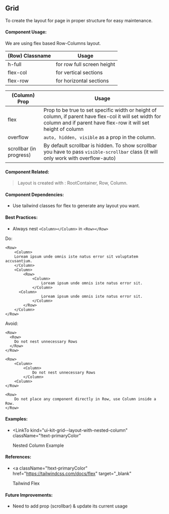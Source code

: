 
<Meta title="UI-Kit/Grid/Overview" />

## **Grid**

To create the layout for page in proper structure for easy maintenance.

#### **Component Usage**:

We are using flex based Row-Columns layout. <br/>

| (Row) Classname | Usage                      |
| --------------- | -------------------------- |
| h-full          | for row full screen height |
| flex-col        | for vertical sections      |
| flex-row        | for horizontal sections    |

| (Column) Prop           | Usage                                                                                                                                                                    |
| ----------------------- | ------------------------------------------------------------------------------------------------------------------------------------------------------------------------ |
| flex                    | Prop to be true to set specific width or height of column, if parent have flex-col it will set width for column and if parent have flex-row it will set height of column |
| overflow                | `auto, hidden, visible` as a prop in the column.                                                                                                                         |
| scrollbar (in progress) | By default scrollbar is hidden. To show scrollbar you have to pass `visible-scrollbar` class (it will only work with overflow-auto)                                      |

#### **Component Related**:

> Layout is created with : RootContainer, Row, Column.

#### **Component Dependencies**:

- Use tailwind classes for flex to generate any layout you want.

#### **Best Practices**:

- Always nest `<Column></Column>` in `<Row></Row>`

Do:

```
<Row>
	<Column>
	Loream ipsum unde omnis iste natus error sit voluptatem accusantium.
	</Column>
	<Column>
		<Row>
			<Column>
				Loream ipsum unde omnis iste natus error sit.
			</Column>
      <Column>
				Loream ipsum unde omnis iste natus error sit.
			</Column>
		</Row>
	</Column>
</Row>
```

Avoid:

```
<Row>
  <Row>
    Do not nest unnecessary Rows
  </Row>
</Row>
```

```
<Row>
	<Column>
		<Column>
			Do not nest unnecessary Rows
		</Column>
	<Column>
</Row>
```

```
<Row>
	Do not place any component directly in Row, use Column inside a Row.
</Row>
```

#### **Examples**:

- <LinkTo
    kind="ui-kit-grid--layout-with-nested-column"
    className="!text-primaryColor"
  >
    Nested Column Example
  </LinkTo>

#### **References**:

- <a
    className="!text-primaryColor"
    href="https://tailwindcss.com/docs/flex"
    target="_blank"
  >
    Tailwind Flex
  </a>

#### **Future Improvements:**

- Need to add prop (scrollbar) & update its current usage
